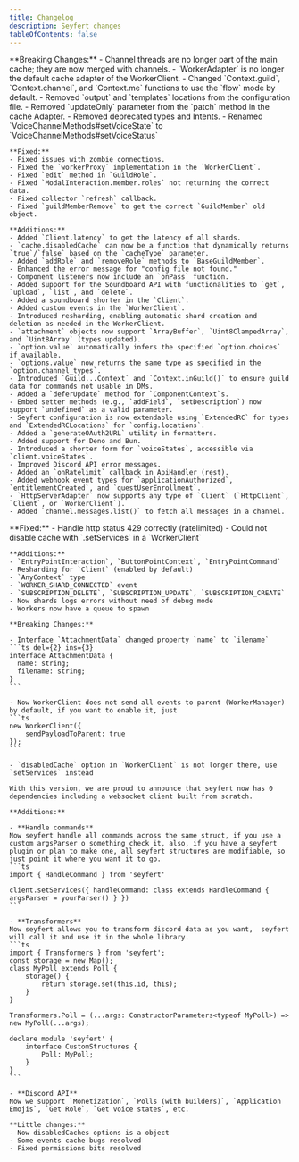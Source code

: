 ```yaml
---
title: Changelog
description: Seyfert changes
tableOfContents: false
---
```



<Timeline>
  <TimelineEntry 
    title="V2.2.0 Changes"
    date="December 28, 2024"
  >
    **Breaking Changes:**
    - Channel threads are no longer part of the main cache; they are now merged with channels.
    - `WorkerAdapter` is no longer the default cache adapter of the WorkerClient.
    - Changed `Context.guild`, `Context.channel`, and `Context.me` functions to use the `flow` mode by default.
    - Removed `output` and `templates` locations from the configuration file.
    - Removed `updateOnly` parameter from the `patch` method in the cache Adapter.
    - Removed deprecated types and Intents.
    - Renamed `VoiceChannelMethods#setVoiceState` to `VoiceChannelMethods#setVoiceStatus`

    **Fixed:**
    - Fixed issues with zombie connections.
    - Fixed the `workerProxy` implementation in the `WorkerClient`.
    - Fixed `edit` method in `GuildRole`.
    - Fixed `ModalInteraction.member.roles` not returning the correct data.
    - Fixed collector `refresh` callback.
    - Fixed `guildMemberRemove` to get the correct `GuildMember` old object.

    **Additions:**
    - Added `Client.latency` to get the latency of all shards.
    - `cache.disabledCache` can now be a function that dynamically returns `true`/`false` based on the `cacheType` parameter.
    - Added `addRole` and `removeRole` methods to `BaseGuildMember`.
    - Enhanced the error message for "config file not found."
    - Component listeners now include an `onPass` function.
    - Added support for the Soundboard API with functionalities to `get`, `upload`, `list`, and `delete`.
    - Added a soundboard shorter in the `Client`.
    - Added custom events in the `WorkerClient`.
    - Introduced resharding, enabling automatic shard creation and deletion as needed in the WorkerClient.
    - `attachment` objects now support `ArrayBuffer`, `Uint8ClampedArray`, and `Uint8Array` (types updated).
    - `option.value` automatically infers the specified `option.choices` if available.
    - `options.value` now returns the same type as specified in the `option.channel_types`.
    - Introduced `Guild...Context` and `Context.inGuild()` to ensure guild data for commands not usable in DMs.
    - Added a `deferUpdate` method for `ComponentContext`s.
    - Embed setter methods (e.g., `addField`, `setDescription`) now support `undefined` as a valid parameter.
    - Seyfert configuration is now extendable using `ExtendedRC` for types and `ExtendedRCLocations` for `config.locations`.
    - Added a `generateOAuth2URL` utility in formatters.
    - Added support for Deno and Bun.
    - Introduced a shorter form for `voiceStates`, accessible via `client.voiceStates`.
    - Improved Discord API error messages.
    - Added an `onRatelimit` callback in ApiHandler (rest).
    - Added webhook event types for `applicationAuthorized`, `entitlementCreated`, and `questUserEnrollment`.
    - `HttpServerAdapter` now supports any type of `Client` (`HttpClient`, `Client`, or `WorkerClient`).
    - Added `channel.messages.list()` to fetch all messages in a channel.
  </TimelineEntry>
  <TimelineEntry 
    title="V2.1.0 Changes"
    date="September 7, 2024"
  >
    **Fixed:**
    - Handle http status 429 correctly (ratelimited)
    - Could not disable cache with `.setServices` in a `WorkerClient`

    **Additions:**
    - `EntryPointInteraction`, `ButtonPointContext`, `EntryPointCommand`
    - Resharding for `Client` (enabled by default)
    - `AnyContext` type
    - `WORKER_SHARD_CONNECTED` event
    - `SUBSCRIPTION_DELETE`, `SUBSCRIPTION_UPDATE`, `SUBSCRIPTION_CREATE`
    - Now shards logs errors without need of debug mode
    - Workers now have a queue to spawn

    **Breaking Changes:**

    - Interface `AttachmentData` changed property `name` to `ilename`
    ```ts del={2} ins={3}
    interface AttachmentData {
      name: string;
      filename: string;
    }
    ```

    - Now WorkerClient does not send all events to parent (WorkerManager) by default, if you want to enable it, just
    ```ts
    new WorkerClient({
        sendPayloadToParent: true
    });
    ```

    - `disabledCache` option in `WorkerClient` is not longer there, use `setServices` instead
  </TimelineEntry>
  <TimelineEntry 
    title="V2.0.0 Changes"
    date="August 23, 2024"
  >

    With this version, we are proud to announce that seyfert now has 0 dependencies including a websocket client built from scratch.
  
    **Additions:**

    - **Handle commands**
    Now seyfert handle all commands across the same struct, if you use a custom argsParser o something check it, also, if you have a seyfert plugin or plan to make one, all seyfert structures are modifiable, so just point it where you want it to go.
    ```ts
    import { HandleCommand } from 'seyfert'

    client.setServices({ handleCommand: class extends HandleCommand { argsParser = yourParser() } })
    ```

    - **Transformers**
    Now seyfert allows you to transform discord data as you want,  seyfert will call it and use it in the whole library.
    ```ts
    import { Transformers } from 'seyfert';
    const storage = new Map();
    class MyPoll extends Poll {
        storage() {
            return storage.set(this.id, this);
        }
    }

    Transformers.Poll = (...args: ConstructorParameters<typeof MyPoll>) => new MyPoll(...args);

    declare module 'seyfert' {
        interface CustomStructures {
            Poll: MyPoll;
        }
    }
    ```

    - **Discord API**
    Now we support `Monetization`, `Polls (with builders)`, `Application Emojis`, `Get Role`, `Get voice states`, etc.

    **Little changes:**
    - Now disabledCaches options is a object
    - Some events cache bugs resolved
    - Fixed permissions bits resolved
  </TimelineEntry>
</Timeline>
